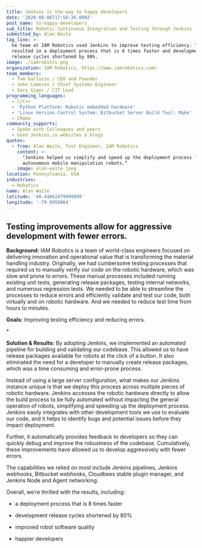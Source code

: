 ```yaml
---
title: Jenkins is the way to happy developers
date: '2020-08-06T17:58:36.000Z'
post_name: to-happy-developers
sub_title: Robotic Continuous Integration and Testing through Jenkins
submitted_by: Alan Waite
tag_line: >-
  he team at IAM Robotics used Jenkins to improve testing efficiency. This
  resulted in a deployment process that is 8 times faster and development
  release cycles shortened by 80%.
image: ./iamrobitcs.png
organization: IAM Robotics, https://www.iamrobotics.com/
team_members:
  - Tom Galluzzo / CEO and Founder
  - John Cameron / Chief Systems Engineer
  - Gary Giger / CIT Lead
programming_languages:
  - C/C++
  - 'Python Platform: Robotic embedded hardware'
  - 'Linux Version Control System: Bitbucket Server Build Tool: Make'
  - CMake
community_supports:
  - Spoke with Colleagues and peers
  - Used Jenkins.io websites & blogs
quotes:
  - from: Alan Waite, Test Engineer, IAM Robotics
    content: >-
      "Jenkins helped us simplify and speed up the deployment process for our
      autonomous mobile manipulation robots.“
    image: alan-waite.jpeg
location: Pennsylvania, USA
industries:
  - Robotics
name: Alan Waite
latitude: '40.44062479999999'
longitude: '-79.9958864'
---
```

## Testing improvements allow for aggressive development with fewer errors.

**Background:** IAM Robotics is a team of world-class engineers focused on delivering innovation and operational value that is transforming the material handling industry. Originally, we had cumbersome testing processes that required us to manually verify our code on the robotic hardware, which was slow and prone to errors. These manual processes included running existing unit tests, generating release packages, testing internal networks, and numerous regression tests. We needed to be able to streamline the processes to reduce errors and efficiently validate and test our code, both virtually and on robotic hardware. And we needed to reduce test time from hours to minutes.

**Goals:** Improving testing efficiency and reducing errors.

<Testimonal idx="0" />

\*

**Solution & Results:** By adopting Jenkins, we implemented an automated pipeline for building and validating our codebase. This allowed us to have release packages available for robots at the click of a button. It also eliminated the need for a developer to manually create release packages, which was a time consuming and error-prone process.

Instead of using a large server configuration, what makes our Jenkins instance unique is that we deploy this process across multiple pieces of robotic hardware. Jenkins accesses the robotic hardware directly to allow the build process to be fully automated without impacting the general operation of robots, simplifying and speeding up the deployment process. Jenkins easily integrates with other development tools we use to evaluate our code, and it helps to identify bugs and potential issues before they impact deployment.

Further, it automatically provides feedback to developers so they can quickly debug and improve the robustness of the codebase. Cumulatively, these improvements have allowed us to develop aggressively with fewer errors.

The capabilities we relied on most include Jenkins pipelines, Jenkins webhooks, Bitbucket webhooks, Cloudbees stable plugin manager, and Jenkins Node and Agent networking.

Overall, we’re thrilled with the results, including:

-   a deployment process that is 8 times faster

-   development release cycles shortened by 80%

-   improved robot software quality

-   happier developers
